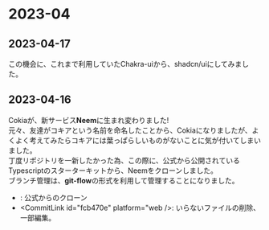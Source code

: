 
# 2023-04

## 2023-04-17
この機会に、これまで利用していたChakra-uiから、shadcn/uiにしてみました。

## 2023-04-16
Cokiaが、新サービス**Neem**に生まれ変わりました!  
元々、友達がコキアという名前を命名したことから、Cokiaになりましたが、よくよく考えてみたらコキアには葉っぱらしいものがないことに気が付いてしまいました。  
丁度リポジトリを一新したかった為、この際に、公式から公開されているTypescriptのスターターキットから、Neemをクローンしました。  
ブランチ管理は、**git-flow**の形式を利用して管理することになりました。
 - <CommitLink id="48f0a49" platform="web" />: 公式からのクローン
 - <CommitLink id="fcb470e" platform="web />: いらないファイルの削除、一部編集。